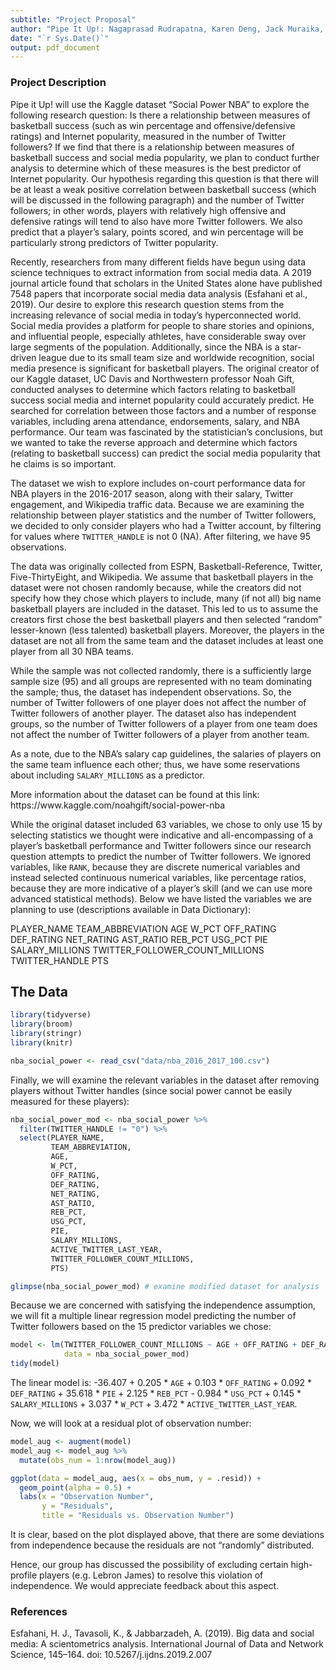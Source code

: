 ```yaml
---
subtitle: "Project Proposal"
author: "Pipe It Up!: Nagaprasad Rudrapatna, Karen Deng, Jack Muraika, Anna Zolotor"
date: "`r Sys.Date()`"
output: pdf_document
---
```


### Project Description

Pipe it Up! will use the Kaggle dataset “Social Power NBA” to explore the following research question: Is there a relationship between measures of basketball success (such as win percentage and offensive/defensive ratings) and Internet popularity, measured in the number of Twitter followers? If we find that there is a relationship between measures of basketball success and social media popularity, we plan to conduct further analysis to determine which of these measures is the best predictor of Internet popularity. Our hypothesis regarding this question is that there will be at least a weak positive correlation between basketball success (which will be discussed in the following paragraph) and the number of Twitter followers; in other words, players with relatively high offensive and defensive ratings will tend to also have more Twitter followers. We also predict that a player's salary, points scored, and win percentage will be particularly strong predictors of Twitter popularity. 

Recently, researchers from many different fields have begun using data science techniques to extract information from social media data. A 2019 journal article found that scholars in the United States alone have published 7548 papers that incorporate social media data analysis (Esfahani et al., 2019). Our desire to explore this research question stems from the increasing relevance of social media in today’s hyperconnected world. Social media provides a platform for people to share stories and opinions, and influential people, especially athletes, have considerable sway over large segments of the population. Additionally, since the NBA is a star-driven league due to its small team size and worldwide recognition, social media presence is significant for basketball players. The original creator of our Kaggle dataset, UC Davis and Northwestern professor Noah Gift, conducted analyses to determine which factors relating to basketball success social media and internet popularity could accurately predict. He searched for correlation between those factors and a number of response variables, including arena attendance, endorsements, salary, and NBA performance. Our team was fascinated by the statistician’s conclusions, but we wanted to take the reverse approach and determine which factors (relating to basketball success) can predict the social media popularity that he claims is so important. 

The dataset we wish to explore includes on-court performance data for NBA players in the 2016-2017 season, along with their salary, Twitter engagement, and Wikipedia traffic data. Because we are examining the relationship between player statistics and the number of Twitter followers, we decided to only consider players who had a Twitter account, by filtering for values where `TWITTER_HANDLE` is not 0 (NA). After filtering, we have 95 observations. 

The data was originally collected from ESPN, Basketball-Reference, Twitter, Five-ThirtyEight, and Wikipedia. We assume that basketball players in the dataset were not chosen randomly because, while the creators did not specify how they chose which players to include, many (if not all) big name basketball players are included in the dataset. This led to us to assume the creators first chose the best basketball players and then selected "random" lesser-known (less talented) basketball players. Moreover, the players in the dataset are not all from the same team and the dataset includes at least one player from all 30 NBA teams. 

While the sample was not collected randomly, there is a sufficiently large sample size (95) and all groups are represented with no team dominating the sample; thus, the dataset has independent observations. So, the number of Twitter followers of one player does not affect the number of Twitter followers of another player. The dataset also has independent groups, so the number of Twitter followers of a player from one team does not affect the number of Twitter followers of a player from another team. 

As a note, due to the NBA's salary cap guidelines, the salaries of players on the same team influence each other; thus, we have some reservations about including `SALARY_MILLIONS` as a predictor.

More information about the dataset can be found at this link: https://www.kaggle.com/noahgift/social-power-nba

While the original dataset included 63 variables, we chose to only use 15 by selecting statistics we thought were indicative and all-encompassing of a player’s basketball performance and Twitter followers since our research question attempts to predict the number of Twitter followers. We ignored variables, like `RANK`, because they are discrete numerical variables and instead selected continuous numerical variables, like percentage ratios, because they are more indicative of a player's skill (and we can use more advanced statistical methods). Below we have listed the variables we are planning to use (descriptions available in Data Dictionary): 

PLAYER_NAME
TEAM_ABBREVIATION
AGE
W_PCT
OFF_RATING
DEF_RATING
NET_RATING
AST_RATIO
REB_PCT
USG_PCT
PIE
SALARY_MILLIONS
TWITTER_FOLLOWER_COUNT_MILLIONS
TWITTER_HANDLE
PTS

## The Data

```r
library(tidyverse)
library(broom)
library(stringr)
library(knitr)
```

```r
nba_social_power <- read_csv("data/nba_2016_2017_100.csv")
```

Finally, we will examine the relevant variables in the dataset after removing players without Twitter handles (since social power cannot be easily measured for these players):

```r
nba_social_power_mod <- nba_social_power %>%
  filter(TWITTER_HANDLE != "0") %>%
  select(PLAYER_NAME, 
         TEAM_ABBREVIATION,
         AGE,
         W_PCT,
         OFF_RATING,
         DEF_RATING,
         NET_RATING,
         AST_RATIO,
         REB_PCT,
         USG_PCT,
         PIE,
         SALARY_MILLIONS,
         ACTIVE_TWITTER_LAST_YEAR,
         TWITTER_FOLLOWER_COUNT_MILLIONS,
         PTS) 

glimpse(nba_social_power_mod) # examine modified dataset for analysis
```

Because we are concerned with satisfying the independence assumption, we will fit a multiple linear regression model predicting the number of Twitter followers based on the 15 predictor variables we chose:

```r
model <- lm(TWITTER_FOLLOWER_COUNT_MILLIONS ~ AGE + OFF_RATING + DEF_RATING + PIE + REB_PCT + USG_PCT + SALARY_MILLIONS + W_PCT + ACTIVE_TWITTER_LAST_YEAR,
            data = nba_social_power_mod)
tidy(model)
```

The linear model is: -36.407 + 0.205 * `AGE` + 0.103 * `OFF_RATING` + 0.092 * `DEF_RATING` + 35.618 * `PIE` + 2.125 * `REB_PCT` - 0.984 * `USG_PCT` + 0.145 * `SALARY_MILLIONS` + 3.037 * `W_PCT` + 3.472 * `ACTIVE_TWITTER_LAST_YEAR`.

Now, we will look at a residual plot of observation number:

```r
model_aug <- augment(model)
model_aug <- model_aug %>%
  mutate(obs_num = 1:nrow(model_aug))

ggplot(data = model_aug, aes(x = obs_num, y = .resid)) +
  geom_point(alpha = 0.5) +
  labs(x = "Observation Number",
       y = "Residuals",
       title = "Residuals vs. Observation Number")
```

It is clear, based on the plot displayed above, that there are some deviations from independence because the residuals are not "randomly" distributed.

Hence, our group has discussed the possibility of excluding certain high-profile players (e.g. Lebron James) to resolve this violation of independence. We would appreciate feedback about this aspect.

### References

Esfahani, H. J., Tavasoli, K., & Jabbarzadeh, A. (2019). Big data and social media: A scientometrics analysis. International Journal of Data and Network Science, 145–164. doi: 10.5267/j.ijdns.2019.2.007
